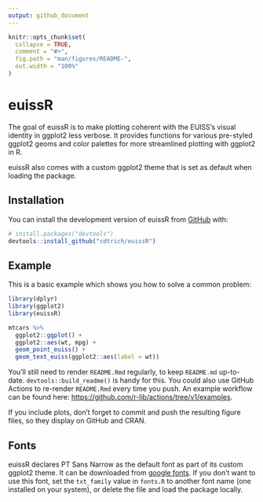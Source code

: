 ---
output: github_document
---

<!-- README.md is generated from README.Rmd. Please edit that file -->

```{r, include = FALSE}
knitr::opts_chunk$set(
  collapse = TRUE,
  comment = "#>",
  fig.path = "man/figures/README-",
  out.width = "100%"
)
```

# euissR

<!-- badges: start -->
<!-- badges: end -->

The goal of euissR is to make plotting coherent with the EUISS's visual identity
in ggplot2 less verbose. It provides functions for various pre-styled ggplot2 
geoms and color palettes for more streamlined plotting with ggplot2 in R.

euissR also comes with a custom ggplot2 theme that is set as default when
loading the package.

## Installation

You can install the development version of euissR from [GitHub](https://github.com/) with:

``` r
# install.packages("devtools")
devtools::install_github("cdtrich/euissR")
```

## Example

This is a basic example which shows you how to solve a common problem:

```{r example}
library(dplyr)
library(ggplot2)
library(euissR)

mtcars %>% 
  ggplot2::ggplot() +
  ggplot2::aes(wt, mpg) +
  geom_point_euiss() +
  geom_text_euiss(ggplot2::aes(label = wt))
```

You'll still need to render `README.Rmd` regularly, to keep `README.md` up-to-date. `devtools::build_readme()` is handy for this. You could also use GitHub Actions to re-render `README.Rmd` every time you push. An example workflow can be found here: <https://github.com/r-lib/actions/tree/v1/examples>.

If you include plots, don't forget to commit and push the resulting figure files, so they display on GitHub and CRAN.

## Fonts

euissR declares PT Sans Narrow as the default font as part of its custom
ggplot2 theme. It can be downloaded from [google fonts](https://fonts.google.com/specimen/PT+Sans+Narrow). If you don't want to 
use this font, set the `txt_family` value in `fonts.R` to another font name 
(one installed on your system), or delete the file and load the package
locally. 